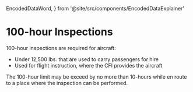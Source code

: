   EncodedDataWord,
} from '@site/src/components/EncodedDataExplainer'

# 100-hour Inspections

100-hour inspections are required for aircraft:

- Under 12,500 lbs. that are used to carry passengers for hire
- Used for flight instruction, where the CFI provides the aircraft

The 100-hour limit may be exceed by no more than 10-hours while en route to a
place where the inspection can be performed.

<Reg part="91.409" />
